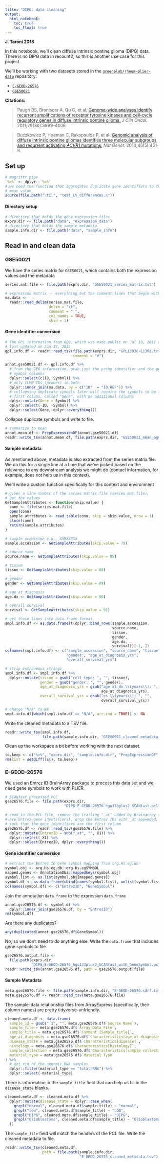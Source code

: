 ```yaml
---
title: "DIPG: data cleaning"
output:   
  html_notebook: 
    toc: true
    toc_float: true
---
```


**J. Taroni 2018**

In this notebook, we'll clean diffuse intrinsic pontine glioma (DIPG) data.
There is no DIPG data in recount2, so this is another use case for this
project.

We'll be working with two datasets stored in the
[`greenelab/rheum-plier-data`](https://github.com/greenelab/rheum-plier-data) 
repository:

* [`E-GEOD-26576`](https://www.ebi.ac.uk/arrayexpress/experiments/E-GEOD-26576/)
* [`GSE50021`](https://www.ncbi.nlm.nih.gov/geo/query/acc.cgi?acc=GSE50021)

**Citations:**

> Paugh BS, Broniscer A, Qu C, et al. [Genome-wide analyses identify recurrent 
amplifications of receptor tyrosine kinases and cell-cycle regulatory genes in 
diffuse intrinsic pontine glioma.](https://doi.org/10.1200/JCO.2011.35.5677) 
_J Clin Oncol._ 2011;29(30):3999-4006.

> Buczkowicz P, Hoeman C, Rakopoulos P, et al. [Genomic analysis of diffuse 
intrinsic pontine gliomas identifies three molecular subgroups and recurrent 
activating _ACVR1_ mutations.](https://doi.org/10.1038/ng.2936) _Nat Genet._ 
2014;46(5):451-6. 

## Set up

```r
# magrittr pipe
`%>%` <- dplyr::`%>%`
# we need the function that aggregates duplicate gene identifiers to the
# mean value
source(file.path("util", "test_LV_differences.R"))
```

#### Directory setup

```r
# directory that holds the gene expression files
exprs.dir <- file.path("data", "expression_data")
# directory that holds the sample metadata
sample.info.dir <- file.path("data", "sample_info")
```

## Read in and clean data

### GSE50021

We have the series matrix for `GSE50021`, which contains both the expression
values and the metadata

```r
series.mat.file <- file.path(exprs.dir, "GSE50021_series_matrix.txt")

# expression matrix -- everything but the comment lines that begin with !
ma.data <- 
  readr::read_delim(series.mat.file, 
                    delim = "\t", 
                    comment = "!",
                    col_names = TRUE, 
                    skip = 1)
```

#### Gene identifier conversion

```r
# The GPL information from GEO, which was made public on Jul 18, 2011 and 
# last updated on Jan 18, 2013
gpl.info.df <- readr::read_tsv(file.path(exprs.dir, "GPL13938-11302.txt"),
                               comment = "#")
```

```r
annot.gse50021.df <- gpl.info.df %>%
  # from the GEO information, grab just the probe identifier and the gene
  # symbol columns
  dplyr::select(c(ID, Symbol)) %>%
  # only ILMN IDs (probes) in both
  dplyr::inner_join(ma.data, by = c("ID"  = "ID_REF")) %>%
  # collapsing duplicate symbols later will require the symbols to be in the
  # first column, called "Gene", with no additional columns
  dplyr::mutate(Gene = Symbol) %>%
  dplyr::select(-ID, -Symbol) %>%
  dplyr::select(Gene, dplyr::everything())
```

Collapse duplicate symbols and write to file.

```r
# summarize to mean
annot.mean.df <- PrepExpressionDF(annot.gse50021.df)
readr::write_tsv(annot.mean.df, file.path(exprs.dir, "GSE50021_mean_agg.pcl"))
```

#### Sample metadata

As mentioned above, metadata is also extracted from the series matrix file.
We do this for a single line at a time that we've picked based on the relevance
to any downstream analysis we might do (contact information, for example, 
does not help us in this context).

We'll write a custom function specifically for this context and environment

```r
# given a line number of the series matrix file (series.mat.file),
# get the values
GetSampleAttributes <- function(skip.value) {
  conn <- file(series.mat.file)
  open(conn)
  sample.attributes <- read.table(conn, skip = skip.value, nrow = 1)
  close(conn)
  return(sample.attributes)
}

# sample accession e.g., GSMXXXXX
sample.accession <- GetSampleAttributes(skip.value = 79)

# source name
source.name <- GetSampleAttributes(skip.value = 85)

# tissue
tissue <- GetSampleAttributes(skip.value = 88)

# gender
gender <- GetSampleAttributes(skip.value = 89)

# age at diagnosis
age.dx <- GetSampleAttributes(skip.value = 90)

# overall survival
survival <- GetSampleAttributes(skip.value = 91)

# get those lines into data.frame format
smpl.info.df <- as.data.frame(t(dplyr::bind_rows(sample.accession, 
                                                 source.name, 
                                                 tissue,
                                                 gender,
                                                 age.dx,
                                                 survival))[-1, ]) 
colnames(smpl.info.df) <- c("sample_accession", "source_name", "tissue",
                            "gender", "age_at_diagnosis_yrs", 
                            "overall_survival_yrs")

# strip extraneous strings
smpl.info.df <- smpl.info.df %>%
  dplyr::mutate(tissue = gsub("cell type: ", "", tissue),
                gender = gsub("gender: ", "", gender),
                age_at_diagnosis_yrs = gsub("age at dx \\(years\\): ", "", 
                                            age_at_diagnosis_yrs),
                overall_survival_yrs = gsub("os \\(years\\): ", "", 
                                            overall_survival_yrs))

# change "N/A" to NA
smpl.info.df[which(smpl.info.df == "N/A", arr.ind = TRUE)] <- NA
```

Write the cleaned metadata to a TSV file.

```r
readr::write_tsv(smpl.info.df, 
                 file.path(sample.info.dir, "GSE50021_cleaned_metadata.tsv"))
```

Clean up the workspace a bit before working with the next dataset.

```r
to.keep <- c("%>%", "exprs.dir", "sample.info.dir", "PrepExpressionDF")
rm(list = setdiff(ls(), to.keep))
```

### E-GEOD-26576

We used an Entrez ID BrainArray package to process this data set and we need 
gene symbols to work with PLIER.

```r
# SCANfast processed PCL
gse26576.file <- file.path(exprs.dir, 
                           "DIPG_E-GEOD-26576_hgu133plus2_SCANfast.pcl")

# read in the PCL file, remove the trailing "_at" added by Brainarray (these
# are Entrez gene identifiers), drop the Entrez IDs with _at appended, reordered
# such that the gene identifiers are the first column
gse26576.df <- readr::read_tsv(gse26576.file) %>%
  dplyr::mutate(EntrezID = sub("_at", "", X1)) %>%
  dplyr::select(-X1) %>%
  dplyr::select(EntrezID, dplyr::everything())
```

#### Gene identifier conversion

```r
# extract the Entrez ID Gene symbol mapping from org.Hs.eg.db
symbol.obj <- org.Hs.eg.db::org.Hs.egSYMBOL
mapped.genes <- AnnotationDbi::mappedkeys(symbol.obj)
symbol.list <- as.list(symbol.obj[mapped.genes])
symbol.df <- as.data.frame(cbind(names(symbol.list), unlist(symbol.list)))
colnames(symbol.df) <- c("EntrezID", "GeneSymbol")
```

Join the annotation `data.frame` to the expression `data.frame`

```r
annot.gse26576.df <- symbol.df %>%
  dplyr::inner_join(gse26576.df, by = "EntrezID")
rm(symbol.df)
```

Are there any duplicates?

```r
any(duplicated(annot.gse26576.df$GeneSymbol))
```

No, so we don't need to do anything else.
Write the `data.frame` that includes gene symbols to file.

```r
gse26576.output.file <- 
  file.path(exprs.dir, 
            "DIPG_E-GEOD-26576_hgu133plus2_SCANfast_with_GeneSymbol.pcl")
readr::write_tsv(annot.gse26576.df, path = gse26576.output.file)
```

#### Sample Metadata

```r
meta.gse26576.file <- file.path(sample.info.dir, "E-GEOD-26576.sdrf.txt")
meta.gse26576.df <- readr::read_tsv(meta.gse26576.file)
```

The sample-data relationship files from ArrayExpress (specifically, their 
column names) are pretty tidyverse-unfriendly.

```r
cleaned.meta.df <- data.frame(
  sample_id = gsub(" 1", "", meta.gse26576.df$`Source Name`),
  sample_file = meta.gse26576.df$`Array Data File`,
  sample_title = meta.gse26576.df$`Comment [Sample_title]`,
  age_at_diagnosis = meta.gse26576.df$`Characteristics[age at diagnosis (years)]`,
  disease_state = meta.gse26576.df$`Characteristics[disease]`,
  histology = meta.gse26576.df$`Characteristics[histology]`,
  sample_collection = meta.gse26576.df$`Characteristics[sample collection]`,
  material_type = meta.gse26576.df$`Material Type`
) %>%
  # get rid of the genomic DNA samples
  dplyr::filter(material_type == "total RNA") %>%
  dplyr::select(-material_type)
```

There is information in the `sample_title` field that can help us fill in
the `disease_state` blanks.

```r
cleaned.meta.df <- cleaned.meta.df %>%
  dplyr::mutate(disease_state = dplyr::case_when(
    grepl("normal", cleaned.meta.df$sample_title) ~ "normal",
    grepl("low", cleaned.meta.df$sample_title) ~ "LGG",
    grepl("DIPG", cleaned.meta.df$sample_title) ~ "DIPG",
    grepl("Glioblastoma", cleaned.meta.df$sample_title) ~ "Glioblastoma"
  ))
```

The `sample_file` field will match the headers of the PCL file.
Write the cleaned metadata to file.

```r
readr::write_tsv(cleaned.meta.df, 
                 path = file.path(sample.info.dir, 
                                  "E-GEOD-26576_cleaned_metadata.tsv"))
```

